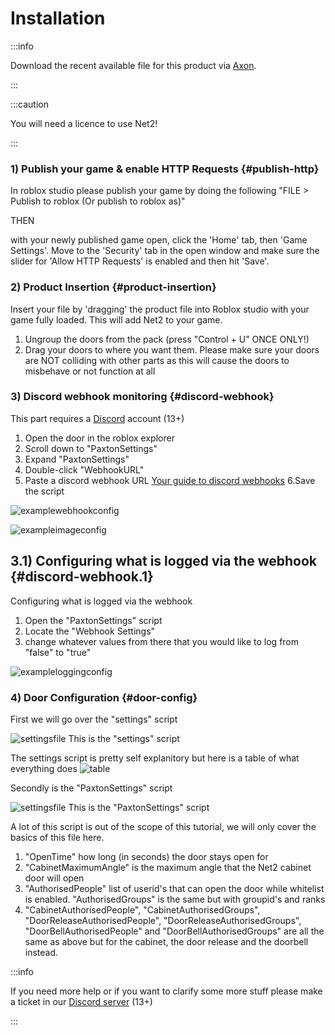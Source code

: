 
# Installation

:::info

Download the recent available file for this product via [Axon](https://axon.whitehill.club). 

:::

:::caution

You will need a licence to use Net2!

:::

### 1) Publish your game & enable HTTP Requests {#publish-http}
In roblox studio please publish your game by doing the following "FILE > Publish to roblox (Or publish to roblox as)"

THEN

with your newly published game open, click the 'Home' tab, then 'Game Settings'. Move to the 'Security' tab in the open window and make sure the slider for 'Allow HTTP Requests' is enabled and then hit 'Save'.
### 2) Product Insertion {#product-insertion}
Insert your file by 'dragging' the product file into Roblox studio with your game fully loaded. This will add Net2 to your game.

1. Ungroup the doors from the pack (press "Control + U" ONCE ONLY!)
2. Drag your doors to where you want them. 
Please make sure your doors are NOT colliding with other parts as this will cause the doors to misbehave or not function at all

### 3) Discord webhook monitoring  {#discord-webhook}
This part requires a [Discord](https://discord.com) account (13+)
1. Open the door in the roblox explorer
2. Scroll down to "PaxtonSettings"
3. Expand "PaxtonSettings"
4. Double-click "WebhookURL"
5. Paste a discord webhook URL [Your guide to discord webhooks](https://support.discord.com/hc/en-us/articles/228383668-Intro-to-Webhooks) 
6.Save the script 

![examplewebhookconfig](img/net2webhook.png)

![exampleimageconfig](img/net2image.png)

## 3.1) Configuring what is logged via the webhook {#discord-webhook.1}
Configuring what is logged via the webhook

1. Open the "PaxtonSettings" script
2. Locate the "Webhook Settings" 
3. change whatever values from there that you would like to log from "false" to "true"

![exampleloggingconfig](img/net2log.png)

### 4) Door Configuration {#door-config}
First we will go over the "settings" script

![settingsfile](img/net2settings.png)
This is the "settings" script

The settings script is pretty self explanitory but here is a table of what everything does
![table](img/table.png)

Secondly is the "PaxtonSettings" script

![settingsfile](img/paxtonsettings.png)
This is the "PaxtonSettings" script

A lot of this script is out of the scope of this tutorial, we will only cover the basics of this file here.

1. "OpenTime" how long (in seconds) the door stays open for
2. "CabinetMaximumAngle" is the maximum angle that the Net2 cabinet door will open
3. "AuthorisedPeople" list of userid's that can open the door while whitelist is enabled. "AuthorisedGroups" is the same but with groupid's and ranks
4. "CabinetAuthorisedPeople", "CabinetAuthorisedGroups", "DoorReleaseAuthorisedPeople", "DoorReleaseAuthorisedGroups", "DoorBellAuthorisedPeople" and "DoorBellAuthorisedGroups" are all the same as above but for the cabinet, the door release and the doorbell instead.

:::info

If you need more help or if you want to clarify some more stuff please make a ticket in our [Discord server](https://whitehill.club/discord) (13+)

:::
